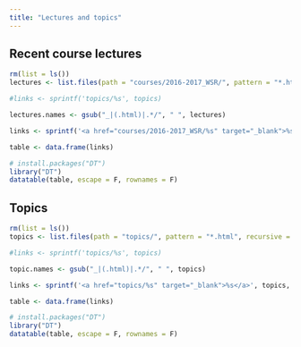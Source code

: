 ```yaml
---
title: "Lectures and topics"
---
```


## Recent course lectures

```r
rm(list = ls())
lectures <- list.files(path = "courses/2016-2017_WSR/", pattern = "*.html", recursive = T)

#links <- sprintf('topics/%s', topics)

lectures.names <- gsub("_|(.html)|.*/", " ", lectures)

links <- sprintf('<a href="courses/2016-2017_WSR/%s" target="_blank">%s</a>', lectures, lectures.names)

table <- data.frame(links)

# install.packages("DT")
library("DT")
datatable(table, escape = F, rownames = F)
```

## Topics

```r
rm(list = ls())
topics <- list.files(path = "topics/", pattern = "*.html", recursive = T)

#links <- sprintf('topics/%s', topics)

topic.names <- gsub("_|(.html)|.*/", " ", topics)

links <- sprintf('<a href="topics/%s" target="_blank">%s</a>', topics, topic.names)

table <- data.frame(links)

# install.packages("DT")
library("DT")
datatable(table, escape = F, rownames = F)
```
